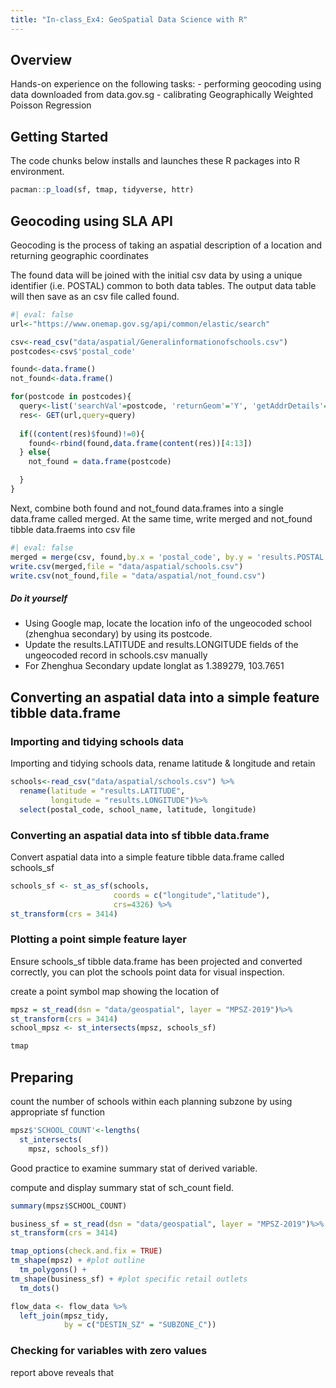 ```yaml
---
title: "In-class_Ex4: GeoSpatial Data Science with R"
---
```


## Overview

Hands-on experience on the following tasks:
- performing geocoding using data downloaded from data.gov.sg
- calibrating Geographically Weighted Poisson Regression

## Getting Started

The code chunks below installs and launches these R packages into R environment.

```R
pacman::p_load(sf, tmap, tidyverse, httr)
```

## Geocoding using SLA API

Geocoding is the process of taking an aspatial description of a location and returning geographic coordinates

The found data will be joined with the initial csv data by using a unique identifier (i.e. POSTAL) common to both data tables. The output data table will then save as an csv file called found.

```R
#| eval: false
url<-"https://www.onemap.gov.sg/api/common/elastic/search"

csv<-read_csv("data/aspatial/Generalinformationofschools.csv")
postcodes<-csv$'postal_code'

found<-data.frame()
not_found<-data.frame()

for(postcode in postcodes){
  query<-list('searchVal'=postcode, 'returnGeom'='Y', 'getAddrDetails'='Y','pageNum'='1')
  res<- GET(url,query=query)
  
  if((content(res)$found)!=0){
    found<-rbind(found,data.frame(content(res))[4:13])
  } else{
    not_found = data.frame(postcode)

  }
}
```

Next, combine both found and not_found data.frames into a single data.frame called merged. At the same time, write merged and not_found tibble data.fraems into csv file

```R
#| eval: false
merged = merge(csv, found,by.x = 'postal_code', by.y = 'results.POSTAL', all = TRUE)
write.csv(merged,file = "data/aspatial/schools.csv")
write.csv(not_found,file = "data/aspatial/not_found.csv")
```

##### Do it yourself
- Using Google map, locate the location info of the ungeocoded school (zhenghua secondary) by using its postcode.
- Update the results.LATITUDE and results.LONGITUDE fields of the ungeocoded record in schools.csv manually
- For Zhenghua Secondary update longlat as 1.389279, 103.7651 

## Converting an aspatial data into a simple feature tibble data.frame

### Importing and tidying schools data

Importing and tidying schools data, rename latitude & longitude and retain

```R
schools<-read_csv("data/aspatial/schools.csv") %>%
  rename(latitude = "results.LATITUDE",
         longitude = "results.LONGITUDE")%>%
  select(postal_code, school_name, latitude, longitude)
```

### Converting an aspatial data into sf tibble data.frame

Convert aspatial data into a simple feature tibble data.frame called schools_sf

```R
schools_sf <- st_as_sf(schools,
                       coords = c("longitude","latitude"),
                       crs=4326) %>%
st_transform(crs = 3414)
```

### Plotting a point simple feature layer

Ensure schools_sf tibble data.frame has been projected and converted correctly, you can plot the schools point data for visual inspection.

create a point symbol map showing the location of 

```R
mpsz = st_read(dsn = "data/geospatial", layer = "MPSZ-2019")%>%
st_transform(crs = 3414)
school_mpsz <- st_intersects(mpsz, schools_sf)

tmap
```


## Preparing

count the number of schools within each planning subzone by using appropriate sf function

```R
mpsz$'SCHOOL_COUNT'<-lengths(
  st_intersects(
    mpsz, schools_sf))
```

Good practice to examine summary stat of derived variable.

compute and display summary stat of sch_count field.

```R
summary(mpsz$SCHOOL_COUNT)
```

```R
business_sf = st_read(dsn = "data/geospatial", layer = "MPSZ-2019")%>%
st_transform(crs = 3414)

```

```R
tmap_options(check.and.fix = TRUE)
tm_shape(mpsz) + #plot outline
  tm_polygons() + 
tm_shape(business_sf) + #plot specific retail outlets
  tm_dots()
```

```R
flow_data <- flow_data %>%
  left_join(mpsz_tidy, 
            by = c("DESTIN_SZ" = "SUBZONE_C"))
```

### Checking for variables with zero values

report above reveals that 







